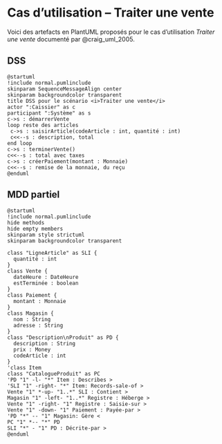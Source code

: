 # Cas d'utilisation -- Traiter une vente {#sec-CU_Traiter_vente}

Voici des artefacts en PlantUML proposés pour le cas d'utilisation *Traiter une vente* documenté par @craig_uml_2005.

## DSS {#sec-DSS_traiter_vente}

```.plantuml
@startuml
!include normal.pumlinclude
skinparam SequenceMessageAlign center
skinparam backgroundcolor transparent
title DSS pour le scénario <i>Traiter une vente</i>
actor ":Caissier" as c
participant ":Système" as s
c->s : démarrerVente
loop reste des articles
 c->s : saisirArticle(codeArticle : int, quantité : int)
 c<<--s : description, total
end loop
c->s : terminerVente()
c<<--s : total avec taxes
c->s : créerPaiement(montant : Monnaie)
c<<--s : remise de la monnaie, du reçu
@enduml
```

## MDD partiel

```.plantuml
@startuml
!include normal.pumlinclude
hide methods
hide empty members
skinparam style strictuml
skinparam backgroundcolor transparent

class "LigneArticle" as SLI {
  quantité : int
}
class Vente {
  dateHeure : DateHeure
  estTerminée : boolean
}
class Paiement {
  montant : Monnaie
}
class Magasin {
  nom : String
  adresse : String
}
class "Description\nProduit" as PD {
  description : String
  prix : Money
  codeArticle : int
}
'class Item
class "CatalogueProduit" as PC
'PD "1" -l- "*" Item : Describes >
'SLI "1" -right- "*" Item: Records-sale-of >
Vente "1" *-up- "1..*" SLI : Contient >
Magasin "1" -left- "1..*" Registre : Héberge >
Vente "1" -right- "1" Registre : Saisie-sur >
Vente "1" -down- "1" Paiement : Payée-par >
'PD "*" -- "1" Magasin: Gère <
PC "1" *-- "*" PD
SLI "*" - "1" PD : Décrite-par >
@enduml
```